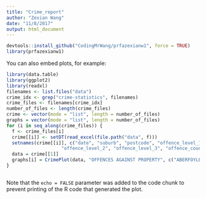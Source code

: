 ```yaml
---
title: "Crime_report"
author: "Zexian Wang"
date: "11/8/2017"
output: html_document
---
```



```r
devtools::install_github("CodingMrWang/prfazexianw1", force = TRUE)
library(prfazexianw1)
```

You can also embed plots, for example:

```r
library(data.table)
library(ggplot2)
library(readxl)
filenames <- list.files("data")
crime_idx <- grep("crime-statistics", filenames)
crime_files <- filenames[crime_idx]
number_of_files <- length(crime_files)
crime <- vector(mode = "list", length = number_of_files)
graphs = vector(mode = "list", length = number_of_files)
for (i in seq_along(crime_files)) {
  f <- crime_files[i]
  crime[[i]] <- setDT(read_excel(file.path("data", f)))
  setnames(crime[[i]], c("date", "suburb", "postcode", "offence_level_1",
                    "offence_level_2", "offence_level_3", "offence_count"))
  data = crime[[1]]
  graphs[i] = CrimePlot(data, "OFFENCES AGAINST PROPERTY", c("ABERFOYLE PARK", "ADELAIDE"))
}

```
```r


```

Note that the `echo = FALSE` parameter was added to the code chunk to prevent printing of the R code that generated the plot.
